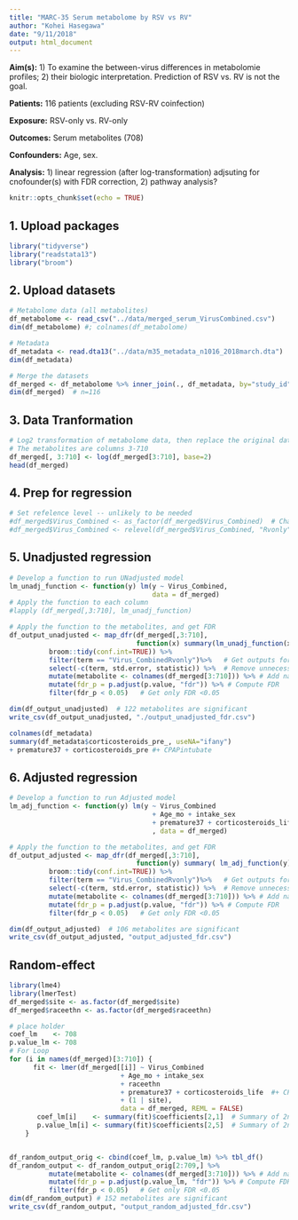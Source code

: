 ```yaml
---
title: "MARC-35 Serum metabolome by RSV vs RV"
author: "Kohei Hasegawa"
date: "9/11/2018"
output: html_document
---
```


  **Aim(s):** 1) To examine the between-virus differences in metabolomie profiles; 2) their biologic interpretation. Prediction of RSV vs. RV is not the goal.
  
  **Patients:** 116 patients (excluding RSV-RV coinfection)
  
  **Exposure:** RSV-only vs. RV-only
  
  **Outcomes:** Serum metabolites (708)
  
  **Confounders:** Age, sex. 
  
  **Analysis:** 1) linear regression (after log-transformation) adjsuting for cnofounder(s) with FDR correction, 2) pathway analysis?


```r
knitr::opts_chunk$set(echo = TRUE)
```

## 1. Upload packages
```r
library("tidyverse")
library("readstata13")
library("broom")
```


## 2. Upload datasets
```r
# Metabolome data (all metabolites)
df_metabolome <- read_csv("../data/merged_serum_VirusCombined.csv") 
dim(df_metabolome) #; colnames(df_metabolome)

# Metadata
df_metadata <- read.dta13("../data/m35_metadata_n1016_2018march.dta")
dim(df_metadata)

# Merge the datasets
df_merged <- df_metabolome %>% inner_join(., df_metadata, by="study_id")
dim(df_merged)  # n=116

```

## 3. Data Tranformation
```r
# Log2 transformation of metabolome data, then replace the original data with transformed
# The metabolites are columns 3-710
df_merged[, 3:710] <- log(df_merged[3:710], base=2)
head(df_merged)
```

## 4. Prep for regression
```r
# Set refelence level -- unlikely to be needed
#df_merged$Virus_Combined <- as_factor(df_merged$Virus_Combined)  # Change to factor
#df_merged$Virus_Combined <- relevel(df_merged$Virus_Combined, "Rvonly") 

```

## 5. Unadjusted regression
```r
# Develop a function to run UNadjusted model
lm_unadj_function <- function(y) lm(y ~ Virus_Combined, 
                                    data = df_merged)
# Apply the function to each column
#lapply (df_merged[,3:710], lm_unadj_function)

# Apply the function to the metabolites, and get FDR 
df_output_unadjusted <- map_dfr(df_merged[,3:710], 
                                function(x) summary(lm_unadj_function(x)) %>% 
          broom::tidy(conf.int=TRUE)) %>%
          filter(term == "Virus_CombinedRvonly")%>%   # Get outputs for the virus only (not intercepts or covariates)
          select(-c(term, std.error, statistic)) %>%  # Remove unnecessary variables
          mutate(metabolite <- colnames(df_merged[3:710])) %>% # Add names of metabolites
          mutate(fdr_p = p.adjust(p.value, "fdr")) %>% # Compute FDR
          filter(fdr_p < 0.05)   # Get only FDR <0.05

dim(df_output_unadjusted)  # 122 metabolites are significant
write_csv(df_output_unadjusted, "./output_unadjusted_fdr.csv")
```
```r
colnames(df_metadata)
summary(df_metadata$corticosteroids_pre_, useNA="ifany")
+ premature37 + corticosteroids_pre #+ CPAPintubate
```


## 6. Adjusted regression 
```r
# Develop a function to run Adjusted model
lm_adj_function <- function(y) lm(y ~ Virus_Combined
                                    + Age_mo + intake_sex
                                    + premature37 + corticosteroids_life #+ CPAPintubate
                                    , data = df_merged)

# Apply the function to the metabolites, and get FDR 
df_output_adjusted <- map_dfr(df_merged[,3:710], 
                                function(y) summary( lm_adj_function(y) ) %>% 
          broom::tidy(conf.int=TRUE)) %>%
          filter(term == "Virus_CombinedRvonly")%>%   # Get outputs for the virus only (not intercepts or covariates)
          select(-c(term, std.error, statistic)) %>%  # Remove unnecessary variables
          mutate(metabolite <- colnames(df_merged[3:710])) %>% # Add names of metabolites
          mutate(fdr_p = p.adjust(p.value, "fdr")) %>% # Compute FDR
          filter(fdr_p < 0.05)   # Get only FDR <0.05

dim(df_output_adjusted)  # 106 metabolites are significant
write_csv(df_output_adjusted, "output_adjusted_fdr.csv")
```


## Random-effect
```r
library(lme4)
library(lmerTest)
df_merged$site <- as.factor(df_merged$site)
df_merged$raceethn <- as.factor(df_merged$raceethn)

# place holder
coef_lm    <- 708
p.value_lm <- 708
# For Loop
for (i in names(df_merged)[3:710]) {
      fit <- lmer(df_merged[[i]] ~ Virus_Combined
                            + Age_mo + intake_sex 
                            + raceethn
                            + premature37 + corticosteroids_life  #+ CPAPintubate
                            + (1 | site), 
                            data = df_merged, REML = FALSE)
       coef_lm[i]    <- summary(fit)$coefficients[2,1]  # Summary of 2nd row + 1st column = coef 
       p.value_lm[i] <- summary(fit)$coefficients[2,5]  # Summary of 2nd row + 5th column = p-value 
    }


df_random_output_orig <- cbind(coef_lm, p.value_lm) %>% tbl_df()
df_random_output <- df_random_output_orig[2:709,] %>%
          mutate(metabolite <- colnames(df_merged[3:710])) %>% # Add names of metabolites
          mutate(fdr_p = p.adjust(p.value_lm, "fdr")) %>% # Compute FDR
          filter(fdr_p < 0.05)   # Get only FDR <0.05
dim(df_random_output) # 152 metabolites are significant
write_csv(df_random_output, "output_random_adjusted_fdr.csv")
```





